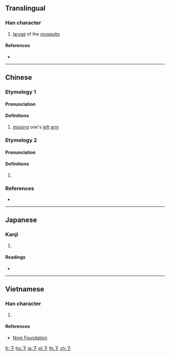 ==Translingual==

===Han character===
{{Han char|rn=39|rad=子|as=00|sn=3|var=2|four=|canj=NNM,XNNM}}

# [[larvae]] of the [[mosquito]]

====References====
* {{Han ref|kx=0277.080|dkj=06932|dj=0544.020|hdz=21008.011|uh=5B52|ud=23378}}

----

==Chinese==

===Etymology 1===
{{zh-forms}}

====Pronunciation====
{{zh-pron
|m=juē
|c=kyut3
|mc=y
|oc=y
|cat=
}}

====Definitions====
{{zh-hanzi}}

# {{zh-obsolete}} [[missing]] one's [[left]] [[arm]]

===Etymology 2===
{{zh-forms}}

====Pronunciation====
{{zh-pron
|m=gōng
|c=gung2
|mc=
|oc=
|cat=
}}

====Definitions====
{{zh-hanzi}}

# {{zh-only|孑孒}}

===References===
* {{R:twedu|C02431}}

----

==Japanese==

===Kanji===
{{ja-kanji|grade=|rs=子00}}

# {{defn|lang=ja|sort=子00}}

====Readings====
* {{ja-readings|on=[[けつ]] (ketsu), [[かち]] (kachi), [[きょう]] (kyō), [[く]] (ku), [[くつ]] (kutsu)|kun=[[ひだりのうでがない]] (hidarinoudeganai), [[みじかい]] (mijikai)}}

----

==Vietnamese==

===Han character===
{{vi-readings|rs=子00|hanviet=kiết}}

# {{defn|lang=vi|sort=子00}}

====References====
* [http://nomfoundation.org/common/nom_details.php?codepoint=5b52 Nom Foundation]

[[fr:孒]]
[[hu:孒]]
[[ja:孒]]
[[pl:孒]]
[[th:孒]]
[[zh:孒]]